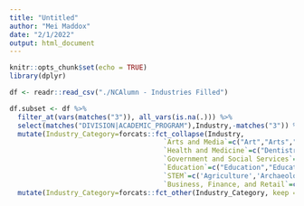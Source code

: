 ---
title: "Untitled"
author: "Mei Maddox"
date: "2/1/2022"
output: html_document
---

```{r setup, include=FALSE}
knitr::opts_chunk$set(echo = TRUE)
library(dplyr)
```


```{r include=FALSE}
df <- readr::read_csv("./NCAlumn - Industries Filled")

df.subset <- df %>%
  filter_at(vars(matches("3")), all_vars(is.na(.))) %>%
  select(matches("DIVISION|ACADEMIC_PROGRAM"),Industry,-matches("3")) %>%
  mutate(Industry_Category=forcats::fct_collapse(Industry,
                                      `Arts and Media`=c("Art","Arts","Antiques","Arts & Entertainment","Online Media","Performing Arts","Communications","Entertainment","Film","Journalism","Media","Music","Photography","Publishing"),
                                      `Health and Medicine`=c("Dentistry","Health & Fitness","Healthcare","Healthcare Services","Medical","Medical Equipment","Medical Research","Medicine","Pharmaceutical","Psychotherapy","Public Health"),
                                      `Government and Social Services`=c("Attorney","City/County/State","Community Services","Defense & Space","Development","Economic Development","Environmental Law","Government","International Relations","Law","Military","Non Profit","Nonprofit","Philanthropy","Public Relations","Religion"),
                                      `Education`=c("Education","Education / Training","Educational Services","Higher education","Library","Museums and Institutions"),
                                      `STEM`=c('Agriculture','Archaeology','Architecture','Computer Software','Construction','Data Science','Electronics','Engineering','Environmental','Environmental Science','Environmental Services','Farming','Imaging','Information Technology','IT Communications','Manufacturing','Marine','Research','Software','Software Design','Technology','Textiles'),
                                      `Business, Finance, and Retail`=c('Accounting','Advertising','Banking','Business','Business Consulting','Consulting','Financial Services','Food','Food and Lodging','Food Franchise','Food Service','Health Care Consulting','Home Improvement','Hospitality','Human Resources','Insurance','International Economic Development Consulting','Investment banking','Investments','Marketing','Non-profit consulting','Pet Food','Real Estate','Restaurant','Retail','Services','Shipping','Sports Management','Transportation'))) %>%
  mutate(Industry_Category=forcats::fct_other(Industry_Category, keep = c("Arts and Media","Business, Finance, and Retail","STEM","Education","Health and Medicine","Government and Social Services")))
```
